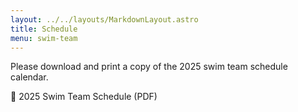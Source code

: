```yaml
---
layout: ../../layouts/MarkdownLayout.astro
title: Schedule
menu: swim-team
---
```


Please download and print a copy of the 2025 swim team schedule calendar.

<Link href="/public/2025-swim-team-calendar.pdf" 
 >📆 2025 Swim Team Schedule (PDF) </Link>
